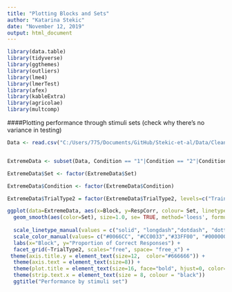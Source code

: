 ```yaml
---
title: "Plotting Blocks and Sets"
author: "Katarina Stekic"
date: "November 12, 2019"
output: html_document
---
```

```r
library(data.table)
library(tidyverse)
library(ggthemes)
library(outliers)
library(lme4)
library(lmerTest)
library(afex)
library(kableExtra)
library(agricolae)
library(multcomp)
```

####Plotting performance through stimuli sets (check why there's no variance in testing)

```r

Data <- read.csv("C:/Users/775/Documents/GitHub/Stekic-et-al/Data/CleanData4.csv")


ExtremeData <- subset(Data, Condition == "1"|Condition == "2"|Condition == "3A"|Condition == "10"|Condition == "9")

ExtremeData$Set <- factor(ExtremeData$Set)

ExtremeData$Condition <- factor(ExtremeData$Condition)

ExtremeData$TrialType2 = factor(ExtremeData$TrialType2, levels=c("Training","Testing-Old","Testing-New"), labels=c("Training","Testing-Old","Testing-New"))

ggplot(data=ExtremeData, aes(x=Block, y=RespCorr, colour= Set, linetype = Set)) +
  geom_smooth(aes(color=Set), size=1.0, se= TRUE, method='loess', formula= y ~ x) +
  
  scale_linetype_manual(values = c("solid", "longdash","dotdash", "dotted")) +
  scale_color_manual(values= c("#0066CC", "#CC0033","#33FF00", "#000000")) +
  labs(x="Block", y="Proportion of Correct Responses") +
  facet_grid(~TrialType2, scales="free", space= "free_x") +
 theme(axis.title.y = element_text(size=12,  color="#666666")) +
  theme(axis.text = element_text(size=8)) +
  theme(plot.title = element_text(size=16, face="bold", hjust=0, color="#666666")) +
  theme(strip.text.x = element_text(size = 8, colour = "black"))
  ggtitle("Performance by stimuli set")

```



